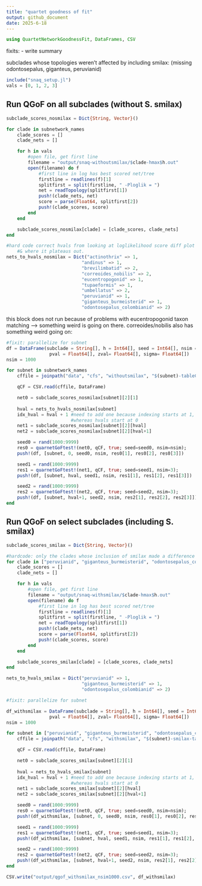 ```yaml
---
title: "quartet goodness of fit"
output: github_document
date: 2025-6-18
---
```


```julia
using QuartetNetworkGoodnessFit, DataFrames, CSV
```

fixits:
- write summary

subclades whose topologies weren't affected by including smilax:
(missing odontosepalus, giganteus, peruvianid)

```julia
include("snaq_setup.jl")
vals = [0, 1, 2, 3]
```

## Run QGoF on all subclades (without S. smilax)

```julia
subclade_scores_nosmilax = Dict{String, Vector}()

for clade in subnetwork_names
    clade_scores = []
    clade_nets = []

    for h in vals
        #open file, get first line
        filename = "output/snaq-withoutsmilax/$clade-hmax$h.out"
        open(filename) do f
            #first line in log has best scored net/tree
            firstline = readlines(f)[1]
            splitfirst = split(firstline, " -Ploglik = ")
            net = readTopology(splitfirst[1])
            push!(clade_nets, net)
            score = parse(Float64, splitfirst[2])
            push!(clade_scores, score)
        end
    end

    subclade_scores_nosmilax[clade] = [clade_scores, clade_nets]
end

#hard code correct hvals from looking at loglikelihood score diff plot 
    #& where it plateaus out.
nets_to_hvals_nosmilax = Dict("actinothrix" => 1, 
                            "andinus" => 1, 
                            "brevilimbatid" => 2,
                            "correoides_nobilis" => 2,
                            "eucentropogonid" => 1,
                            "tupaeformis" => 1,
                            "umbellatus" => 2,
                            "peruvianid" => 1,
                            "giganteus_burmeisterid" => 1,
                            "odontosepalus_colombianid" => 2)
```

this block does not run because of problems with eucentropogonid taxon matching --> something weird is going on there.
correoides/nobilis also has something weird going on:

```julia
#fixit: parallelize for subnet
df = DataFrame(subclade = String[], h = Int64[], seed = Int64[], nsim = Int64[],
                pval = Float64[], zval= Float64[], sigma= Float64[])
nsim = 1000

for subnet in subnetwork_names
    cffile = joinpath("data", "cfs", "withoutsmilax", "$(subnet)-tableCF.csv");

    qCF = CSV.read(cffile, DataFrame)

    net0 = subclade_scores_nosmilax[subnet][2][1]
    
    hval = nets_to_hvals_nosmilax[subnet]
    idx_hval = hval + 1 #need to add one because indexing starts at 1,
                        #whereas hvals start at 0
    net1 = subclade_scores_nosmilax[subnet][2][hval]
    net2 = subclade_scores_nosmilax[subnet][2][hval+1]

    seed0 = rand(1000:9999)
    res0 = quarnetGoFtest!(net0, qCF, true; seed=seed0, nsim=nsim);
    push!(df, [subnet, 0, seed0, nsim, res0[1], res0[2], res0[3]])

    seed1 = rand(1000:9999)
    res1 = quarnetGoFtest!(net1, qCF, true; seed=seed1, nsim=3);
    push!(df, [subnet, hval, seed1, nsim, res1[1], res1[2], res1[3]])

    seed2 = rand(1000:9999)
    res2 = quarnetGoFtest!(net2, qCF, true; seed=seed2, nsim=3);
    push!(df, [subnet, hval+1, seed2, nsim, res2[1], res2[2], res2[3]])
end
```

## Run QGoF on select subclades (including S. smilax)
```julia
subclade_scores_smilax = Dict{String, Vector}()

#hardcode: only the clades whose inclusion of smilax made a difference in their topology
for clade in ["peruvianid", "giganteus_burmeisterid", "odontosepalus_colombianid"]
    clade_scores = []
    clade_nets = []

    for h in vals
        #open file, get first line
        filename = "output/snaq-withsmilax/$clade-hmax$h.out"
        open(filename) do f
            #first line in log has best scored net/tree
            firstline = readlines(f)[1]
            splitfirst = split(firstline, " -Ploglik = ")
            net = readTopology(splitfirst[1])
            push!(clade_nets, net)
            score = parse(Float64, splitfirst[2])
            push!(clade_scores, score)
        end
    end

    subclade_scores_smilax[clade] = [clade_scores, clade_nets]
end

nets_to_hvals_smilax = Dict("peruvianid" => 1,
                            "giganteus_burmeisterid" => 1,
                            "odontosepalus_colombianid" => 2)
```

```julia
#fixit: parallelize for subnet

df_withsmilax = DataFrame(subclade = String[], h = Int64[], seed = Int64[], nsim = Int64[],
                pval = Float64[], zval= Float64[], sigma= Float64[])
nsim = 1000

for subnet in ["peruvianid", "giganteus_burmeisterid", "odontosepalus_colombianid"]
    cffile = joinpath("data", "cfs", "withsmilax", "$(subnet)-smilax-tableCF.csv");

    qCF = CSV.read(cffile, DataFrame)

    net0 = subclade_scores_smilax[subnet][2][1]
    
    hval = nets_to_hvals_smilax[subnet]
    idx_hval = hval + 1 #need to add one because indexing starts at 1,
                        #whereas hvals start at 0
    net1 = subclade_scores_smilax[subnet][2][hval]
    net2 = subclade_scores_smilax[subnet][2][hval+1]

    seed0 = rand(1000:9999)
    res0 = quarnetGoFtest!(net0, qCF, true; seed=seed0, nsim=nsim);
    push!(df_withsmilax, [subnet, 0, seed0, nsim, res0[1], res0[2], res0[3]])

    seed1 = rand(1000:9999)
    res1 = quarnetGoFtest!(net1, qCF, true; seed=seed1, nsim=3);
    push!(df_withsmilax, [subnet, hval, seed1, nsim, res1[1], res1[2], res1[3]])

    seed2 = rand(1000:9999)
    res2 = quarnetGoFtest!(net2, qCF, true; seed=seed2, nsim=3);
    push!(df_withsmilax, [subnet, hval+1, seed2, nsim, res2[1], res2[2], res2[3]])
end

CSV.write("output/qgof_withsmilax_nsim1000.csv", df_withsmilax)
```
